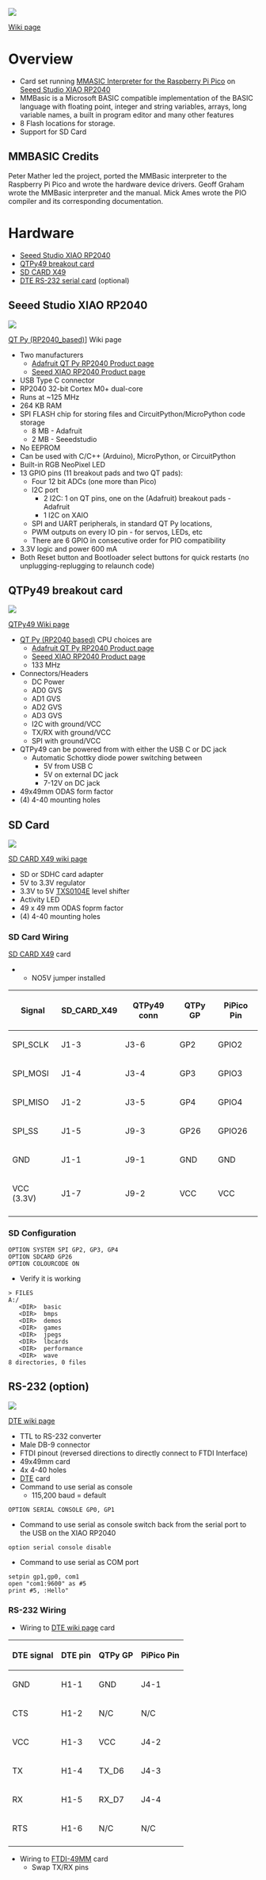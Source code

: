 <img src="https://raw.githubusercontent.com/land-boards/QT-Py/main/MMBASIC/Pics/QTPY49_MMBASIC_P18420-720pxV.jpg"></img>

[http://land-boards.com/blwiki/index.php?title=MMBASIC_on_XIAO_RP2040 Wiki page]

= Overview =

* Card set running [https://geoffg.net/picomite.html MMASIC Interpreter for the Raspberry Pi Pico] on [https://www.seeedstudio.com/xiao-rp2040-v1-0-p-5026.html Seeed Studio XIAO RP2040]
* MMBasic is a Microsoft BASIC compatible implementation of the BASIC language with floating point, integer and string variables, arrays, long variable names, a built in program editor and many other features
* 8 Flash locations for storage.
* Support for SD Card

== MMBASIC Credits ==

Peter Mather led the project, ported the MMBasic interpreter to the Raspberry Pi Pico and wrote the hardware device drivers. Geoff Graham wrote the MMBasic interpreter and the manual.  Mick Ames wrote the PIO compiler and its corresponding documentation.

= Hardware =

* [https://www.seeedstudio.com/xiao-rp2040-v1-0-p-5026.html Seeed Studio XIAO RP2040]
* [http://land-boards.com/blwiki/index.php?title=QTPy49 QTPy49 breakout card]
* [http://land-boards.com/blwiki/index.php?title=SD_CARD_X49 SD CARD X49]
* [http://land-boards.com/blwiki/index.php?title=DTE DTE RS-232 serial card] (optional)

== Seeed Studio XIAO RP2040 ==

<img src="http://land-boards.com/blwiki/images/3/38/XIAO-RP2040.PNG"></img>

[http://land-boards.com/blwiki/index.php?title=QT_Py_(RP2040_based) QT Py (RP2040_based)]] Wiki page

* Two manufacturers
** [https://www.adafruit.com/product/4900 Adafruit QT Py RP2040 Product page]
** [https://www.seeedstudio.com/XIAO-RP2040-v1-0-p-5026.html Seeed XIAO RP2040 Product page]
* USB Type C connector
* RP2040 32-bit Cortex M0+ dual-core
* Runs at ~125 MHz
* 264 KB RAM
* SPI FLASH chip for storing files and CircuitPython/MicroPython code storage
** 8 MB - Adafruit
** 2 MB - Seeedstudio
* No EEPROM
* Can be used with C/C++ (Arduino), MicroPython, or CircuitPython
* Built-in RGB NeoPixel LED
* 13 GPIO pins (11 breakout pads and two QT pads):
** Four 12 bit ADCs (one more than Pico)
** I2C port
*** 2 I2C: 1 on QT pins, one on the (Adafruit) breakout pads - Adafruit
*** 1 I2C on XAIO 
** SPI and UART peripherals, in standard QT Py locations,
** PWM outputs on every IO pin - for servos, LEDs, etc
** There are 6 GPIO in consecutive order for PIO compatibility
* 3.3V logic and power 600 mA
* Both Reset button and Bootloader select buttons for quick restarts (no unplugging-replugging to relaunch code)

== QTPy49 breakout card ==

<img src="http://land-boards.com/blwiki/images/c/ca/QTPy49_P18254-720px.jpg"></img>

[http://land-boards.com/blwiki/index.php?title=QTPy49 QTPy49 Wiki page]

* [[QT Py (RP2040 based)]] CPU choices are
** [https://www.adafruit.com/product/4900 Adafruit QT Py RP2040 Product page]
** [https://www.seeedstudio.com/XIAO-RP2040-v1-0-p-5026.html Seeed XIAO RP2040 Product page]
** 133 MHz
* Connectors/Headers
** DC Power
** AD0 GVS
** AD1 GVS
** AD2 GVS
** AD3 GVS
** I2C with ground/VCC
** TX/RX with ground/VCC
** SPI with ground/VCC
* QTPy49 can be powered from with either the USB C or DC jack
** Automatic Schottky diode power switching between
*** 5V from USB C
*** 5V on external DC jack
*** 7-12V on DC jack
* 49x49mm ODAS form factor
* (4) 4-40 mounting holes

== SD Card ==

<img src="http://land-boards.com/blwiki/images/e/ea/SDCARDX49_P935_cropped-512px.jpg"></img>

[http://land-boards.com/blwiki/index.php?title=SD_CARD_X49 SD CARD X49 wiki page]

* SD or SDHC card adapter
* 5V to 3.3V regulator
* 3.3V to 5V [https://www.ti.com/lit/ds/symlink/txs0104e.pdf TXS0104E] level shifter
* Activity LED
* 49 x 49 mm ODAS foprm factor
* (4) 4-40 mounting holes

=== SD Card Wiring ===

[http://land-boards.com/blwiki/index.php?title=SD_CARD_X49 SD CARD X49] card
** NO5V jumper installed

{| class="wikitable"
! Signal
! SD_CARD_X49
! QTPy49 conn
! QTPy GP
! PiPico Pin
|-
| SPI_SCLK
| J1-3
| J3-6
| GP2
| GPIO2
|-
| SPI_MOSI
| J1-4
| J3-4
| GP3
| GPIO3
|-
| SPI_MISO
| J1-2
| J3-5
| GP4
| GPIO4
|-
| SPI_SS
| J1-5
| J9-3
| GP26
| GPIO26
|-
| GND
| J1-1
| J9-1
| GND
| GND
|-
| VCC (3.3V)
| J1-7
| J9-2
| VCC
| VCC
|-
|}

=== SD Configuration ===

<PRE>
OPTION SYSTEM SPI GP2, GP3, GP4
OPTION SDCARD GP26
OPTION COLOURCODE ON

</PRE>

* Verify it is working

<PRE>
> FILES
A:/
   <DIR>  basic
   <DIR>  bmps
   <DIR>  demos
   <DIR>  games
   <DIR>  jpegs
   <DIR>  lbcards
   <DIR>  performance
   <DIR>  wave
8 directories, 0 files
</PRE>

== RS-232 (option) ==

<img src="http://land-boards.com/blwiki/images/1/1a/DTE_P562-720px.jpg"></img>

[http://land-boards.com/blwiki/index.php?title=DTE DTE wiki page]

* TTL to RS-232 converter
* Male DB-9 connector
* FTDI pinout (reversed directions to directly connect to FTDI Interface)
* 49x49mm card
* 4x 4-40 holes
* [[DTE]] card
* Command to use serial as console
** 115,200 baud = default

<PRE>
OPTION SERIAL CONSOLE GP0, GP1

</PRE>

* Command to use serial as console switch back from the serial port to the USB on the XIAO RP2040

<PRE>
option serial console disable

</PRE>

* Command to use serial as COM port

<PRE>
setpin gp1,gp0, com1
open "com1:9600" as #5
print #5, :Hello"

</PRE>

=== RS-232 Wiring ===

* Wiring to [http://land-boards.com/blwiki/index.php?title=DTE DTE wiki page] card

{| class="wikitable"
! DTE signal
! DTE pin
! QTPy GP
! PiPico Pin
|-
| GND
| H1-1
| GND
| J4-1
|-
| CTS
| H1-2
| N/C
| N/C
|-
| VCC
| H1-3
| VCC
| J4-2
|-
| TX
| H1-4
| TX_D6
| J4-3
|-
| RX
| H1-5
| RX_D7
| J4-4
|-
| RTS
| H1-6
| N/C
| N/C
|-
|}

* Wiring to [[FTDI-49MM]] card
** Swap TX/RX pins
